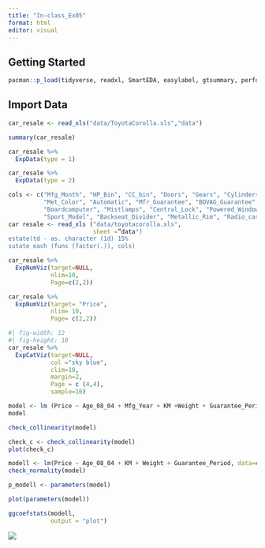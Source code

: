```yaml
---
title: "In-class_Ex05"
format: html
editor: visual
---
```


## Getting Started

```R
pacman::p_load(tidyverse, readxl, SmartEDA, easylabel, gtsummary, performance, parameters,ggstatsplot )
```

## Import Data

```R
car_resale <- read_xls("data/ToyotaCorolla.xls","data")
```

```R
summary(car_resale)
```

```R
car_resale %>%
  ExpData(type = 1)
```

```R
car_resale %>%
  ExpData(type = 2)
```

```R
cols <- c("Mfg_Month", "HP_Bin", "CC_bin", "Doors", "Gears", "Cylinders", "Fuel_Type", "Color", "ABS", "Airbag_1",
          "Met_Color", "Automatic", "Mfr_Guarantee", "BOVAG_Guarantee", "CD_Player", "Airbag_2", "Airco", "Automatic_airco", 
          "Boardcomputer", "Mistlamps", "Central_Lock", "Powered_Windows", "Power_Steering", "Radio",
          "Sport_Model", "Backseat_Divider", "Metallic_Rim", "Radio_cassette", "Tow_Bar")
car resale <- read_xls ("data/toyotacorolla.xls",
                        sheet =”data")
estate(td - as. character (1d) 15%
sutate each (funs (factor(.)), cols)
```

```R
car_resale %>%
  ExpNumViz(target=NULL,
            nlim=10,
            Page=c(2,2))
```

```R
car_resale %>%
  ExpNumViz(target= "Price",
            nlim= 10,
            Page= c(2,2))
```

```R
#| fig-width: 12
#| fig-height: 10
car_resale %>%
  ExpCatViz(target=NULL,
            col ="sky blue",
            clim=10,
            margin=2,
            Page = c (4,4),
            sample=16)
```

```R
model <- lm (Price ~ Age_08_04 + Mfg_Year + KM +Weight + Guarantee_Period, data=car_resale)
model
```

```R
check_collinearity(model)
```

```R
check_c <- check_collinearity(model)
plot(check_c)
```

```R
modell <- lm(Price ~ Age_08_04 + KM + Weight + Guarantee_Period, data=car_resale)
check_normality(model)
```

```R
p_modell <- parameters(model)
```

```R
plot(parameters(model))
```

```R
ggcoefstats(modell,
            output = "plot")
```

![](images/Screenshot 2025-02-15 at 3.45.50 PM.png)
